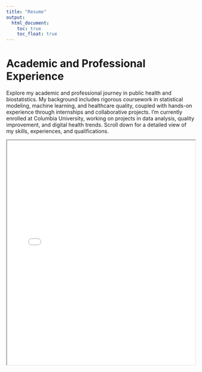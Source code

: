 ```yaml
---
title: "Resume"
output: 
  html_document:
    toc: true
    toc_float: true
---
```


# Academic and Professional Experience 

Explore my academic and professional journey in public health and biostatistics. My background includes rigorous coursework in statistical modeling, machine learning, and healthcare quality, coupled with hands-on experience through internships and collaborative projects. I’m currently enrolled at Columbia University, working on projects in data analysis, quality improvement, and digital health trends. Scroll down for a detailed view of my skills, experiences, and qualifications.


<iframe src="pic/cv.pdf" width="100%" height="600px">



